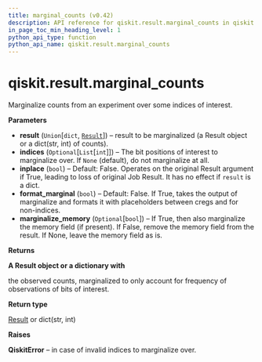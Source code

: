 ```yaml
---
title: marginal_counts (v0.42)
description: API reference for qiskit.result.marginal_counts in qiskit v0.42
in_page_toc_min_heading_level: 1
python_api_type: function
python_api_name: qiskit.result.marginal_counts
---
```


<span id="qiskit-result-marginal-counts" />

# qiskit.result.marginal\_counts

<Function id="qiskit.result.marginal_counts" isDedicatedPage={true} github="https://github.com/qiskit/qiskit/tree/stable/0.23/qiskit/result/utils.py" signature="marginal_counts(result, indices=None, inplace=False, format_marginal=False, marginalize_memory=True)">
  Marginalize counts from an experiment over some indices of interest.

  **Parameters**

  *   **result** (`Union`\[`dict`, [`Result`](qiskit.result.Result "qiskit.result.result.Result")]) – result to be marginalized (a Result object or a dict(str, int) of counts).
  *   **indices** (`Optional`\[`List`\[`int`]]) – The bit positions of interest to marginalize over. If `None` (default), do not marginalize at all.
  *   **inplace** (`bool`) – Default: False. Operates on the original Result argument if True, leading to loss of original Job Result. It has no effect if `result` is a dict.
  *   **format\_marginal** (`bool`) – Default: False. If True, takes the output of marginalize and formats it with placeholders between cregs and for non-indices.
  *   **marginalize\_memory** (`Optional`\[`bool`]) – If True, then also marginalize the memory field (if present). If False, remove the memory field from the result. If None, leave the memory field as is.

  **Returns**

  **A Result object or a dictionary with**

  the observed counts, marginalized to only account for frequency of observations of bits of interest.

  **Return type**

  [Result](qiskit.result.Result "qiskit.result.Result") or dict(str, int)

  **Raises**

  **QiskitError** – in case of invalid indices to marginalize over.
</Function>

